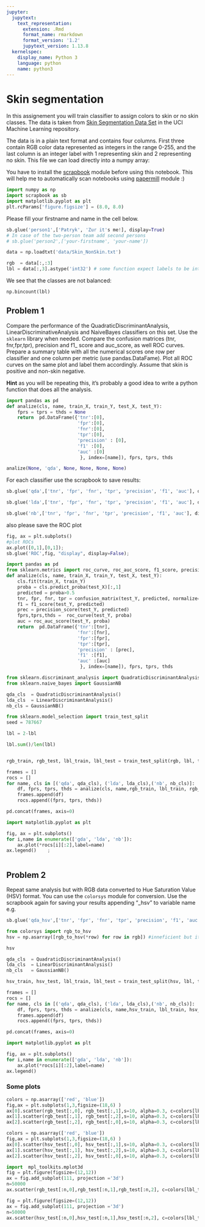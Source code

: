 ```yaml
---
jupyter:
  jupytext:
    text_representation:
      extension: .Rmd
      format_name: rmarkdown
      format_version: '1.2'
      jupytext_version: 1.13.8
  kernelspec:
    display_name: Python 3
    language: python
    name: python3
---
```


# Skin segmentation 


In this assignement you will train classifier to assign colors to skin or no skin classes. The data is taken from [Skin Segmentation Data Set](http://archive.ics.uci.edu/ml/datasets/Skin+Segmentation#) in the UCI Machine Learning repository.


The  data is in a plain text format and contains four columns. First three contain RGB color data  represented as integers in the range 0-255, and the last column is an integer label  with 1 representing skin and 2 representing no skin. This file we can load directly into a numpy array:


You have to install the [scrapbook](https://github.com/nteract/scrapbook) module before using this notebook.  This will help me to automatically scan notebooks  using [papermill](https://github.com/nteract/papermill) module :) 

```python
import numpy as np
import scrapbook as sb
import matplotlib.pyplot as plt
plt.rcParams['figure.figsize'] = (8.0, 8.0)
```

Please fill your firstname and name in the cell below.

```python
sb.glue('person1',['Patryk', 'Zur it's me!], display=True)
# In case of the two-person team add second persons
# sb.glue('person2',['your-firstname', 'your-name'])
```

```python
data = np.loadtxt('data/Skin_NonSkin.txt')
```

```python
rgb  = data[:,:3]
lbl = data[:,3].astype('int32') # some function expect labels to be integers
```

We see that the classes are not balanced:

```python
np.bincount(lbl)
```

## Problem 1 


Compare the performance of the QuadraticDiscriminantAnalysis, LinearDiscriminativeAnalysis and NaiveBayes classifiers on this set. Use the `sklearn` library when needed. Compare the confusion matrices (tnr,  fnr,fpr,tpr), precision and f1_ score and auc_score, as well ROC curves. Prepare a summary table with all the numerical scores one row per classifier and one column per metric (use pandas.DataFame). Plot all  ROC curves on the same plot and label them accordingly. Assume that skin is positive and non-skin negative. 


__Hint__ as you will be repeating this,  it's probably a good idea  to write a python function that does all the analysis. 

```python
import pandas as pd
def analize(cls, name, train_X, train_Y, test_X, test_Y):
    fprs = tprs = thds = None 
    return  pd.DataFrame({'tnr':[0],
                          'fpr':[0],
                          'fnr':[0],
                          'tpr':[0],
                          'precision' : [0],
                          'f1' :[0],
                          'auc' :[0]
                           }, index=[name]), fprs, tprs, thds
```

```python
analize(None, 'qda', None, None, None, None)
```

For each classifier use the scrapbook to save results:

```python
sb.glue('qda',['tnr', 'fpr', 'fnr', 'tpr', 'precision', 'f1', 'auc'], display=True)
```

```python
sb.glue('lda',['tnr', 'fpr', 'fnr', 'tpr', 'precision', 'f1', 'auc'], display=True)
```

```python
sb.glue('nb',['tnr', 'fpr', 'fnr', 'tpr', 'precision', 'f1', 'auc'], display=True)
```

also please save the ROC plot

```python
fig, ax = plt.subplots()
#plot ROCs
ax.plot([0,1],[0,1]);
sb.glue('ROC',fig, "display", display=False);
```

```python
import pandas as pd
from sklearn.metrics import roc_curve, roc_auc_score, f1_score, precision_score, confusion_matrix
def analize(cls, name, train_X, train_Y, test_X, test_Y):
    cls.fit(train_X, train_Y)
    proba = cls.predict_proba(test_X)[:,1]
    predicted = proba>0.5
    tnr, fpr, fnr, tpr = confusion_matrix(test_Y, predicted, normalize='true').ravel()
    f1 = f1_score(test_Y, predicted)
    prec = precision_score(test_Y, predicted)
    fprs,tprs,thds =  roc_curve(test_Y, proba)
    auc = roc_auc_score(test_Y, proba)
    return  pd.DataFrame({'tnr':[tnr],
                          'fnr':[fnr],
                          'fpr':[fpr],
                          'tpr':[tpr],
                          'precision' : [prec],
                          'f1' :[f1],
                          'auc' :[auc]
                           }, index=[name]), fprs, tprs, thds
```

```python
from sklearn.discriminant_analysis import QuadraticDiscriminantAnalysis, LinearDiscriminantAnalysis
from sklearn.naive_bayes import GaussianNB
```

```python
qda_cls  = QuadraticDiscriminantAnalysis()
lda_cls  = LinearDiscriminantAnalysis()
nb_cls = GaussianNB()
```

```python
from sklearn.model_selection import train_test_split
seed = 787667
```

```python
lbl = 2-lbl
```

```python
lbl.sum()/len(lbl)
```

```python

```

```python
rgb_train, rgb_test, lbl_train, lbl_test = train_test_split(rgb, lbl, test_size=0.25, random_state = seed)
```

```python
frames = []
rocs = []
for name, cls in [('qda', qda_cls), ('lda', lda_cls),('nb', nb_cls)]:
    df, fprs, tprs, thds = analize(cls, name,rgb_train, lbl_train, rgb_test, lbl_test )
    frames.append(df)
    rocs.append((fprs, tprs, thds))
```

```python
pd.concat(frames, axis=0)
```

```python
import matplotlib.pyplot as plt
```

```python
fig, ax = plt.subplots()
for i,name in enumerate(['gda', 'lda', 'nb']):
    ax.plot(*rocs[i][:2],label=name)
ax.legend()    ;
```

```python

```

## Problem 2


Repeat same analysis but with RGB  data converted to Hue  Saturation Value (HSV) format. You can use the `colorsys` module for conversion. Use the scrapbook again for saving your results appending "\_hsv" to variable name e.g.

```python
sb.glue('qda_hsv',['tnr', 'fpr', 'fnr', 'tpr', 'precision', 'f1', 'auc'], display=True)
```

```python
from colorsys import rgb_to_hsv
hsv = np.asarray([rgb_to_hsv(*row) for row in rgb]) #inneficient but it does not matter
```

```python
hsv
```

```python
qda_cls  = QuadraticDiscriminantAnalysis()
lda_cls  = LinearDiscriminantAnalysis()
nb_cls   = GaussianNB()
```

```python
hsv_train, hsv_test, lbl_train, lbl_test = train_test_split(hsv, lbl, test_size=0.25, random_state=seed)
```

```python
frames = []
rocs = []
for name, cls in [('qda', qda_cls), ('lda', lda_cls),('nb', nb_cls)]:
    df, fprs, tprs, thds = analize(cls, name,hsv_train, lbl_train, hsv_test, lbl_test )
    frames.append(df)
    rocs.append((fprs, tprs, thds))
```

```python
pd.concat(frames, axis=0)
```

```python
import matplotlib.pyplot as plt
```

```python
fig, ax = plt.subplots()
for i,name in enumerate(['gda', 'lda', 'nb']):
    ax.plot(*rocs[i][:2],label=name)
ax.legend()    
```

<!-- #region tags=["answer"] -->
### Some plots
<!-- #endregion -->

```python
colors = np.asarray(['red', 'blue'])
fig,ax = plt.subplots(1,3,figsize=(18,6) )
ax[0].scatter(rgb_test[:,0], rgb_test[:,1],s=10, alpha=0.3, c=colors[lbl_test]);
ax[1].scatter(rgb_test[:,1], rgb_test[:,2],s=10, alpha=0.3, c=colors[lbl_test]);
ax[2].scatter(rgb_test[:,2], rgb_test[:,0],s=10, alpha=0.3, c=colors[lbl_test]);
```

```python
colors = np.asarray(['red', 'blue'])
fig,ax = plt.subplots(1,3,figsize=(18,6) )
ax[0].scatter(hsv_test[:,0], hsv_test[:,1],s=10, alpha=0.3, c=colors[lbl_test]);
ax[1].scatter(hsv_test[:,1], hsv_test[:,2],s=10, alpha=0.3, c=colors[lbl_test]);
ax[2].scatter(hsv_test[:,2], hsv_test[:,0],s=10, alpha=0.3, c=colors[lbl_test]);
```

```python
import  mpl_toolkits.mplot3d
fig = plt.figure(figsize=(12,12))
ax = fig.add_subplot(111, projection ='3d')
n=50000
ax.scatter(rgb_test[:n,0],rgb_test[:n,1],rgb_test[:n,2], c=colors[lbl_test[:n]] );
```

```python
fig = plt.figure(figsize=(12,12))
ax = fig.add_subplot(111, projection ='3d')
n=50000
ax.scatter(hsv_test[:n,0],hsv_test[:n,1],hsv_test[:n,2], c=colors[lbl_test[:n]] );
```
